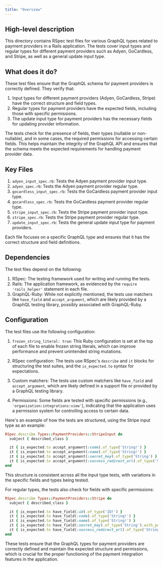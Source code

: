 ```yaml
---
title: "Overview"
---
```


## High-level description
This directory contains RSpec test files for various GraphQL types related to payment providers in a Rails application. The tests cover input types and regular types for different payment providers such as Adyen, GoCardless, and Stripe, as well as a general update input type.

## What does it do?
These test files ensure that the GraphQL schema for payment providers is correctly defined. They verify that:

1. Input types for different payment providers (Adyen, GoCardless, Stripe) have the correct structure and field types.
2. Regular types for payment providers have the expected fields, including those with specific permissions.
3. The update input type for payment providers has the necessary fields for updating provider information.

The tests check for the presence of fields, their types (nullable or non-nullable), and in some cases, the required permissions for accessing certain fields. This helps maintain the integrity of the GraphQL API and ensures that the schema meets the expected requirements for handling payment provider data.

## Key Files
1. `adyen_input_spec.rb`: Tests the Adyen payment provider input type.
2. `adyen_spec.rb`: Tests the Adyen payment provider regular type.
3. `gocardless_input_spec.rb`: Tests the GoCardless payment provider input type.
4. `gocardless_spec.rb`: Tests the GoCardless payment provider regular type.
5. `stripe_input_spec.rb`: Tests the Stripe payment provider input type.
6. `stripe_spec.rb`: Tests the Stripe payment provider regular type.
7. `update_input_spec.rb`: Tests the general update input type for payment providers.

Each file focuses on a specific GraphQL type and ensures that it has the correct structure and field definitions.

## Dependencies
The test files depend on the following:

1. RSpec: The testing framework used for writing and running the tests.
2. Rails: The application framework, as evidenced by the `require 'rails_helper'` statement in each file.
3. GraphQL-Ruby: While not explicitly mentioned, the tests use matchers like `have_field` and `accept_argument`, which are likely provided by a GraphQL testing library, possibly associated with GraphQL-Ruby.

## Configuration
The test files use the following configuration:

1. `frozen_string_literal: true`: This Ruby configuration is set at the top of each file to enable frozen string literals, which can improve performance and prevent unintended string mutations.

2. RSpec configuration: The tests use RSpec's `describe` and `it` blocks for structuring the test suites, and the `is_expected.to` syntax for expectations.

3. Custom matchers: The tests use custom matchers like `have_field` and `accept_argument`, which are likely defined in a support file or provided by a GraphQL testing library.

4. Permissions: Some fields are tested with specific permissions (e.g., `'organization:integrations:view'`), indicating that the application uses a permission system for controlling access to certain data.

Here's an example of how the tests are structured, using the Stripe input type as an example:

```ruby
RSpec.describe Types::PaymentProviders::StripeInput do
  subject { described_class }

  it { is_expected.to accept_argument(:code).of_type('String!') }
  it { is_expected.to accept_argument(:name).of_type('String!') }
  it { is_expected.to accept_argument(:secret_key).of_type('String') }
  it { is_expected.to accept_argument(:success_redirect_url).of_type('String') }
end
```

This structure is consistent across all the input type tests, with variations in the specific fields and types being tested.

For regular types, the tests also check for fields with specific permissions:

```ruby
RSpec.describe Types::PaymentProviders::Stripe do
  subject { described_class }

  it { is_expected.to have_field(:id).of_type('ID!') }
  it { is_expected.to have_field(:code).of_type('String!') }
  it { is_expected.to have_field(:name).of_type('String!') }
  it { is_expected.to have_field(:secret_key).of_type('String').with_permission('organization:integrations:view') }
  it { is_expected.to have_field(:success_redirect_url).of_type('String').with_permission('organization:integrations:view') }
end
```

These tests ensure that the GraphQL types for payment providers are correctly defined and maintain the expected structure and permissions, which is crucial for the proper functioning of the payment integration features in the application.